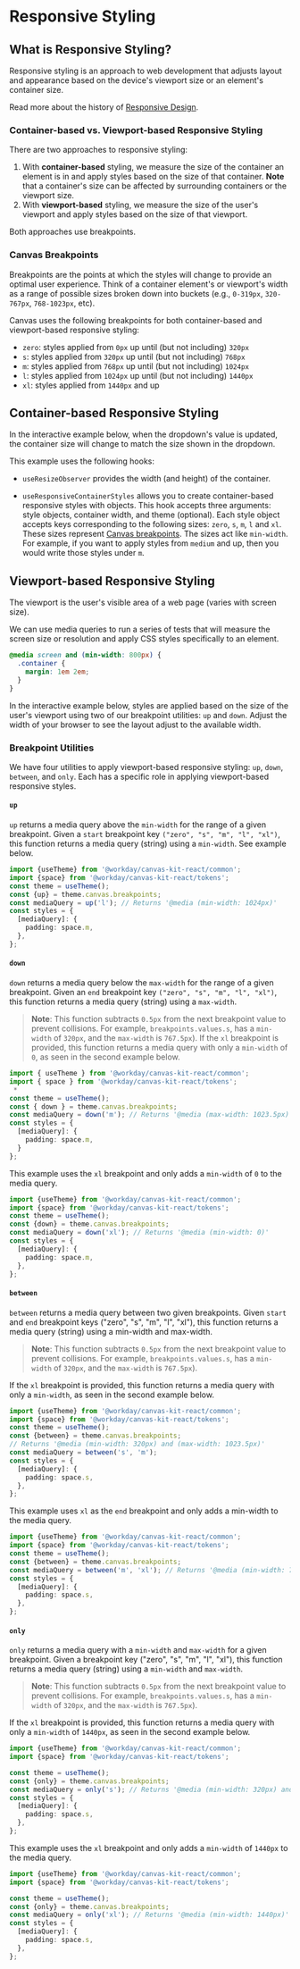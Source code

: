 

<Meta title="Features/Responsive Styling" />

# Responsive Styling

## What is Responsive Styling?

Responsive styling is an approach to web development that adjusts layout and appearance based on the
device's viewport size or an element's container size.

Read more about the history of
[Responsive Design](https://developer.mozilla.org/en-US/docs/Learn/CSS/CSS_layout/Responsive_Design).

### Container-based vs. Viewport-based Responsive Styling

There are two approaches to responsive styling:

1. With **container-based** styling, we measure the size of the container an element is in and apply
   styles based on the size of that container. **Note** that a container's size can be affected by
   surrounding containers or the viewport size.
2. With **viewport-based** styling, we measure the size of the user's viewport and apply styles
   based on the size of that viewport.

Both approaches use breakpoints.

### Canvas Breakpoints

Breakpoints are the points at which the styles will change to provide an optimal user experience.
Think of a container element's or viewport's width as a range of possible sizes broken down into
buckets (e.g., `0-319px`, `320-767px`, `768-1023px`, etc).

Canvas uses the following breakpoints for both container-based and viewport-based responsive
styling:

- `zero`: styles applied from `0px` up until (but not including) `320px`
- `s`: styles applied from `320px` up until (but not including) `768px`
- `m`: styles applied from `768px` up until (but not including) `1024px`
- `l`: styles applied from `1024px` up until (but not including) `1440px`
- `xl`: styles applied from `1440px` and up

## Container-based Responsive Styling

In the interactive example below, when the dropdown's value is updated, the container size will
change to match the size shown in the dropdown.

<ExampleCodeBlock code={ResponsiveContainer} />

This example uses the following hooks:

- `useResizeObserver` provides the width (and height) of the container.

- `useResponsiveContainerStyles` allows you to create container-based responsive styles with
  objects. This hook accepts three arguments: style objects, container width, and theme (optional).
  Each style object accepts keys corresponding to the following sizes: `zero`, `s`, `m`, `l` and
  `xl`. These sizes represent [Canvas breakpoints](#canvas-breakpoints). The sizes act like
  `min-width`. For example, if you want to apply styles from `medium` and up, then you would write
  those styles under `m`.

## Viewport-based Responsive Styling

The viewport is the user's visible area of a web page (varies with screen size).

We can use media queries to run a series of tests that will measure the screen size or resolution
and apply CSS styles specifically to an element.

```css
@media screen and (min-width: 800px) {
  .container {
    margin: 1em 2em;
  }
}
```

In the interactive example below, styles are applied based on the size of the user's viewport using
two of our breakpoint utilities: `up` and `down`. Adjust the width of your browser to see the layout
adjust to the available width.

<ExampleCodeBlock code={ResponsiveViewport} />

### Breakpoint Utilities

We have four utilities to apply viewport-based responsive styling: `up`, `down`, `between`, and
`only`. Each has a specific role in applying viewport-based responsive styles.

#### `up`

`up` returns a media query above the `min-width` for the range of a given breakpoint. Given a
`start` breakpoint key `("zero", "s", "m", "l", "xl")`, this function returns a media query (string)
using a `min-width`. See example below.

```ts
import {useTheme} from '@workday/canvas-kit-react/common';
import {space} from '@workday/canvas-kit-react/tokens';
const theme = useTheme();
const {up} = theme.canvas.breakpoints;
const mediaQuery = up('l'); // Returns '@media (min-width: 1024px)'
const styles = {
  [mediaQuery]: {
    padding: space.m,
  },
};
```

#### `down`

`down` returns a media query below the `max-width` for the range of a given breakpoint. Given an
`end` breakpoint key `("zero", "s", "m", "l", "xl")`, this function returns a media query (string)
using a `max-width`.

> **Note**: This function subtracts `0.5px` from the next breakpoint value to prevent collisions.
> For example, `breakpoints.values.s`, has a `min-width` of `320px`, and the `max-width` is
> `767.5px`). If the `xl` breakpoint is provided, this function returns a media query with only a
> `min-width` of `0`, as seen in the second example below.

```ts
import { useTheme } from '@workday/canvas-kit-react/common';
import { space } from '@workday/canvas-kit-react/tokens';
 *
const theme = useTheme();
const { down } = theme.canvas.breakpoints;
const mediaQuery = down('m'); // Returns '@media (max-width: 1023.5px)'
const styles = {
  [mediaQuery]: {
    padding: space.m,
  }
};
```

This example uses the `xl` breakpoint and only adds a `min-width` of `0` to the media query.

```ts
import {useTheme} from '@workday/canvas-kit-react/common';
import {space} from '@workday/canvas-kit-react/tokens';
const theme = useTheme();
const {down} = theme.canvas.breakpoints;
const mediaQuery = down('xl'); // Returns '@media (min-width: 0)'
const styles = {
  [mediaQuery]: {
    padding: space.m,
  },
};
```

#### `between`

`between` returns a media query between two given breakpoints. Given `start` and `end` breakpoint
keys ("zero", "s", "m", "l", "xl"), this function returns a media query (string) using a min-width
and max-width.

> **Note**: This function subtracts `0.5px` from the next breakpoint value to prevent collisions.
> For example, `breakpoints.values.s`, has a `min-width` of `320px`, and the `max-width` is
> `767.5px`).

If the `xl` breakpoint is provided, this function returns a media query with only a `min-width`, as
seen in the second example below.

```ts
import {useTheme} from '@workday/canvas-kit-react/common';
import {space} from '@workday/canvas-kit-react/tokens';
const theme = useTheme();
const {between} = theme.canvas.breakpoints;
// Returns '@media (min-width: 320px) and (max-width: 1023.5px)'
const mediaQuery = between('s', 'm');
const styles = {
  [mediaQuery]: {
    padding: space.s,
  },
};
```

This example uses `xl` as the `end` breakpoint and only adds a min-width to the media query.

```ts
import {useTheme} from '@workday/canvas-kit-react/common';
import {space} from '@workday/canvas-kit-react/tokens';
const theme = useTheme();
const {between} = theme.canvas.breakpoints;
const mediaQuery = between('m', 'xl'); // Returns '@media (min-width: 768px)'
const styles = {
  [mediaQuery]: {
    padding: space.s,
  },
};
```

#### `only`

`only` returns a media query with a `min-width` and `max-width` for a given breakpoint. Given a
breakpoint key ("zero", "s", "m", "l", "xl"), this function returns a media query (string) using a
`min-width` and `max-width`.

> **Note**: This function subtracts `0.5px` from the next breakpoint value to prevent collisions.
> For example, `breakpoints.values.s`, has a `min-width` of `320px`, and the `max-width` is
> `767.5px`).

If the `xl` breakpoint is provided, this function returns a media query with only a `min-width` of
`1440px`, as seen in the second example below.

```ts
import {useTheme} from '@workday/canvas-kit-react/common';
import {space} from '@workday/canvas-kit-react/tokens';

const theme = useTheme();
const {only} = theme.canvas.breakpoints;
const mediaQuery = only('s'); // Returns '@media (min-width: 320px) and (max-width: 767.5px)'
const styles = {
  [mediaQuery]: {
    padding: space.s,
  },
};
```

This example uses the `xl` breakpoint and only adds a `min-width` of `1440px` to the media query.

```ts
import {useTheme} from '@workday/canvas-kit-react/common';
import {space} from '@workday/canvas-kit-react/tokens';

const theme = useTheme();
const {only} = theme.canvas.breakpoints;
const mediaQuery = only('xl'); // Returns '@media (min-width: 1440px)'
const styles = {
  [mediaQuery]: {
    padding: space.s,
  },
};
```

